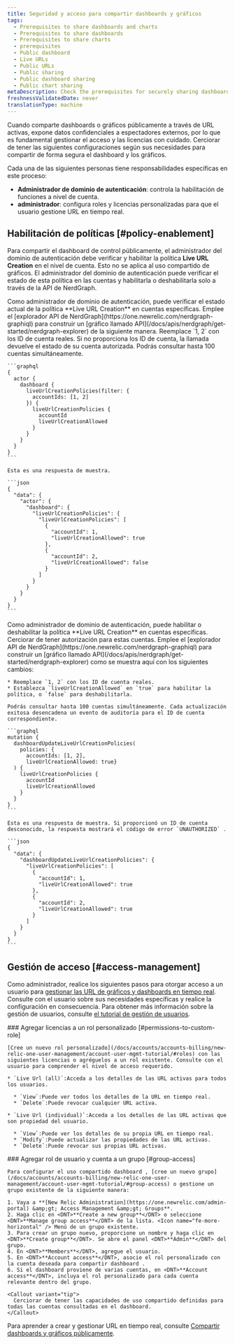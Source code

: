 ```yaml
---
title: Seguridad y acceso para compartir dashboards y gráficos
tags:
  - Prerequisites to share dashboards and charts
  - Prerequisites to share dashboards
  - Prerequisites to share charts
  - prerequisites
  - Public dashboard
  - Live URLs
  - Public URLs
  - Public sharing
  - Public dashboard sharing
  - Public chart sharing
metaDescription: Check the prerequisites for securely sharing dashboards and charts publicly.
freshnessValidatedDate: never
translationType: machine
---
```


Cuando comparte dashboards o gráficos públicamente a través de URL activas, expone datos confidenciales a espectadores externos, por lo que es fundamental gestionar el acceso y las licencias con cuidado. Cerciorar de tener las siguientes configuraciones según sus necesidades para compartir de forma segura el dashboard y los gráficos.

Cada una de las siguientes personas tiene responsabilidades específicas en este proceso:

* **Administrador de dominio de autenticación**: controla la habilitación de funciones a nivel de cuenta.
* **administrador**: configura roles y licencias personalizadas para que el usuario gestione URL en tiempo real.

## Habilitación de políticas [#policy-enablement]

Para compartir el dashboard de control públicamente, el administrador del dominio de autenticación debe verificar y habilitar la política <DNT>**Live URL Creation**</DNT> en el nivel de cuenta. Esto no se aplica al uso compartido de gráficos. El administrador del dominio de autenticación puede verificar el estado de esta política en las cuentas y habilitarla o deshabilitarla solo a través de la API de NerdGraph.

<CollapserGroup>
  <Collapser id="check-policy-status" title="Verificar el estado de la política de creación de URL en tiempo real en las cuentas">
    Como administrador de dominio de autenticación, puede verificar el estado actual de la política <DNT>**Live URL Creation**</DNT> en cuentas específicas. Emplee el [explorador API de NerdGraph](https://one.newrelic.com/nerdgraph-graphiql) para construir un [gráfico llamado API](/docs/apis/nerdgraph/get-started/nerdgraph-explorer) de la siguiente manera. Reemplace `1, 2` con los ID de cuenta reales. Si no proporciona los ID de cuenta, la llamada devuelve el estado de su cuenta autorizada. Podrás consultar hasta 100 cuentas simultáneamente.

    ```graphql
    {
      actor {
        dashboard {
          liveUrlCreationPolicies(filter: {
            accountIds: [1, 2]
          }) {
            liveUrlCreationPolicies {
              accountId
              liveUrlCreationAllowed          
            }
          }
        }
      }
    }
    ```

    Esta es una respuesta de muestra.

    ```json
    {
      "data": {
        "actor": {
          "dashboard": {
            "liveUrlCreationPolicies": {
              "liveUrlCreationPolicies": [
                {
                  "accountId": 1,
                  "liveUrlCreationAllowed": true
                },
                {
                  "accountId": 2,
                  "liveUrlCreationAllowed": false
                }
              ]
            }
          }
        }
      }
    }
    ```
  </Collapser>

  <Collapser id="enable-disable-policy" title="Habilitar o deshabilitar la política de creación de URL en tiempo real en las cuentas">
    Como administrador de dominio de autenticación, puede habilitar o deshabilitar la política <DNT>**Live URL Creation**</DNT> en cuentas específicas. Cerciorar de tener autorización para estas cuentas. Emplee el [explorador API de NerdGraph](https://one.newrelic.com/nerdgraph-graphiql) para construir un [gráfico llamado API](/docs/apis/nerdgraph/get-started/nerdgraph-explorer) como se muestra aquí con los siguientes cambios:

    * Reemplace `1, 2` con los ID de cuenta reales.
    * Establezca `liveUrlCreationAllowed` en `true` para habilitar la política, o `false` para deshabilitarla.

    Podrás consultar hasta 100 cuentas simultáneamente. Cada actualización exitosa desencadena un evento de auditoría para el ID de cuenta correspondiente.

    ```graphql
    mutation {
      dashboardUpdateLiveUrlCreationPolicies(
        policies: {
          accountIds: [1, 2], 
          liveUrlCreationAllowed: true}
      ) {
        liveUrlCreationPolicies {
          accountId
          liveUrlCreationAllowed
        }
      }
    }
    ```

    Esta es una respuesta de muestra. Si proporcionó un ID de cuenta desconocido, la respuesta mostrará el código de error `UNAUTHORIZED` .

    ```json
    {
      "data": {
        "dashboardUpdateLiveUrlCreationPolicies": {
          "liveUrlCreationPolicies": [
            {
              "accountId": 1,
              "liveUrlCreationAllowed": true
            },
            {
              "accountId": 2,
              "liveUrlCreationAllowed": true
            }
          ]
        }
      }
    }
    ```
  </Collapser>
</CollapserGroup>

## Gestión de acceso [#access-management]

Como administrador, realice los siguientes pasos para otorgar acceso a un usuario para [gestionar las URL de gráficos y dashboards en tiempo real](/docs/query-your-data/explore-query-data/dashboards/share-charts-dashboards-externally/#dashboard). Consulte con el usuario sobre sus necesidades específicas y realice la configuración en consecuencia. Para obtener más información sobre la gestión de usuarios, consulte [el tutorial de gestión de usuarios](/docs/accounts/accounts-billing/new-relic-one-user-management/account-user-mgmt-tutorial/).

<Steps>
  <Step>
    ### Agregar licencias a un rol personalizado [#permissions-to-custom-role]

    [Cree un nuevo rol personalizado](/docs/accounts/accounts-billing/new-relic-one-user-management/account-user-mgmt-tutorial/#roles) con las siguientes licencias o agréguelos a un rol existente. Consulte con el usuario para comprender el nivel de acceso requerido.

    * `Live Url (all)`:Acceda a los detalles de las URL activas para todos los usuarios.

      * `View`:Puede ver todos los detalles de la URL en tiempo real.
      * `Delete`:Puede revocar cualquier URL activa.

    * `Live Url (individual)`:Acceda a los detalles de las URL activas que son propiedad del usuario.

      * `View`:Puede ver los detalles de su propia URL en tiempo real.
      * `Modify`:Puede actualizar las propiedades de las URL activas.
      * `Delete`:Puede revocar sus propias URL activas.
  </Step>

  <Step>
    ### Agregar rol de usuario y cuenta a un grupo [#group-access]

    Para configurar el uso compartido dashboard , [cree un nuevo grupo](/docs/accounts/accounts-billing/new-relic-one-user-management/account-user-mgmt-tutorial/#group-access) o gestione un grupo existente de la siguiente manera:

    1. Vaya a **[New Relic Administration](https://one.newrelic.com/admin-portal) &amp;gt; Access Management &amp;gt; Groups**.
    2. Haga clic en <DNT>**Create a new group**</DNT> o seleccione <DNT>**Manage group access**</DNT> de la lista. <Icon name="fe-more-horizontal" /> Menú de un grupo existente.
    3. Para crear un grupo nuevo, proporcione un nombre y haga clic en <DNT>**Create group**</DNT>. Se abre el panel <DNT>**Admin**</DNT> del grupo.
    4. En <DNT>**Members**</DNT>, agregue el usuario.
    5. En <DNT>**Account access**</DNT>, asocie el rol personalizado con la cuenta deseada para compartir dashboard .
    6. Si el dashboard proviene de varias cuentas, en <DNT>**Account access**</DNT>, incluya el rol personalizado para cada cuenta relevante dentro del grupo.

    <Callout variant="tip">
      Cerciorar de tener las capacidades de uso compartido definidas para todas las cuentas consultadas en el dashboard.
    </Callout>
  </Step>
</Steps>

Para aprender a crear y gestionar URL en tiempo real, consulte [Compartir dashboards y gráficos públicamente](/docs/query-your-data/explore-query-data/dashboards/share-charts-dashboards-externally/#dashboard).